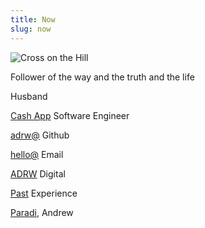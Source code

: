 ```yaml
---
title: Now
slug: now
---
```


![Cross on the Hill](./img/cross-on-the-hill.jpg)

Follower of the way and the truth and the life

Husband

[Cash App][gch] Software Engineer

[adrw@][gh] Github

[hello@][email] Email

[ADRW][digital] Digital

[Past][past] Experience

[Paradi][paradi], Andrew

[gh]: https://github.com/adrw
[gch]: https://github.com/cashapp
[email]: mailto:hello@adrw.xyz
[past]: experience
[paradi]: paradi
[digital]: digital
